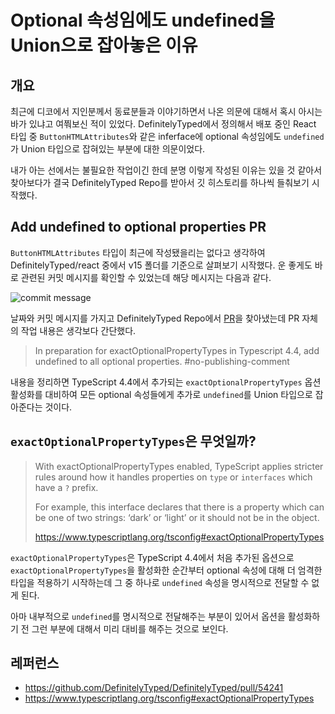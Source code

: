 # Optional 속성임에도 undefined을 Union으로 잡아놓은 이유

## 개요

최근에 디코에서 지인분께서 동료분들과 이야기하면서 나온 의문에 대해서 혹시 아시는 바가 있냐고 여쭤보신 적이 있었다. DefinitelyTyped에서 정의해서 배포 중인 React 타입 중 `ButtonHTMLAttributes`와 같은 inferface에 optional 속성임에도 `undefined`가 Union 타입으로 잡혀있는 부분에 대한 의문이었다.

내가 아는 선에서는 불필요한 작업이긴 한데 분명 이렇게 작성된 이유는 있을 것 같아서 찾아보다가 결국 DefinitelyTyped Repo를 받아서 깃 히스토리를 하나씩 들춰보기 시작했다.

## Add undefined to optional properties PR

`ButtonHTMLAttributes` 타입이 최근에 작성됐을리는 없다고 생각하여 DefinitelyTyped/react 중에서 v15 폴더를 기준으로 살펴보기 시작했다. 운 좋게도 바로 관련된 커밋 메시지를 확인할 수 있었는데 해당 메시지는 다음과 같다.

![commit message](/react/optional-property-with-undefined/1.png)

날짜와 커밋 메시지를 가지고 DefinitelyTyped Repo에서 [PR](https://github.com/DefinitelyTyped/DefinitelyTyped/pull/54241)을 찾아냈는데 PR 자체의 작업 내용은 생각보다 간단했다.

> In preparation for exactOptionalPropertyTypes in Typescript 4.4, add undefined to all optional properties. #no-publishing-comment

내용을 정리하면 TypeScript 4.4에서 추가되는 `exactOptionalPropertyTypes` 옵션 활성화를 대비하여 모든 optional 속성들에게 추가로 `undefined`를 Union 타입으로 잡아준다는 것이다.

## `exactOptionalPropertyTypes`은 무엇일까?

> With exactOptionalPropertyTypes enabled, TypeScript applies stricter rules around how it handles properties on `type` or `interfaces` which have a `?` prefix.
>
> For example, this interface declares that there is a property which can be one of two strings: ‘dark’ or ‘light’ or it should not be in the object.
>
> https://www.typescriptlang.org/tsconfig#exactOptionalPropertyTypes

`exactOptionalPropertyTypes`은 TypeScript 4.4에서 처음 추가된 옵션으로 `exactOptionalPropertyTypes`을 활성화한 순간부터 optional 속성에 대해 더 엄격한 타입을 적용하기 시작하는데 그 중 하나로 `undefined` 속성을 명시적으로 전달할 수 없게 된다.

아마 내부적으로 `undefined`를 명시적으로 전달해주는 부분이 있어서 옵션을 활성화하기 전 그런 부분에 대해서 미리 대비를 해주는 것으로 보인다.

## 레퍼런스

- https://github.com/DefinitelyTyped/DefinitelyTyped/pull/54241
- https://www.typescriptlang.org/tsconfig#exactOptionalPropertyTypes
